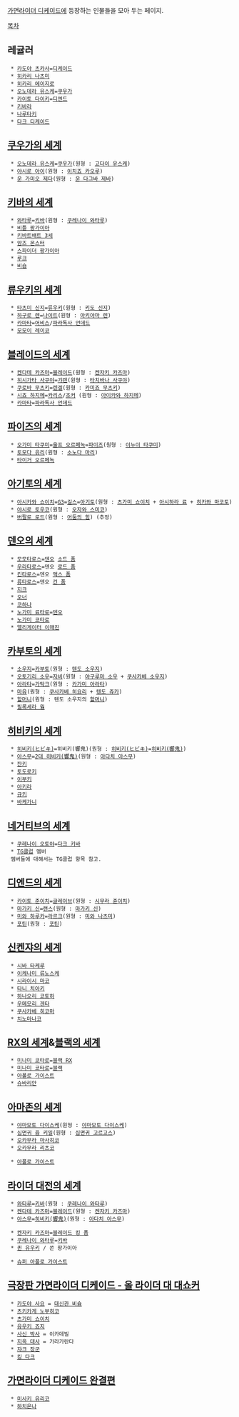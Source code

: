 [[가면라이더 디케이드]]에 등장하는 인물들을 모아 두는 페이지.

[[목차]]

== 레귤러 ==
  * [[카도야 츠카사]]=[[디케이드(가면라이더 디케이드)|디케이드]]
  * [[히카리 나츠미]]
  * [[히카리 에이지로]]
  * [[오노데라 유스케]]=[[쿠우가(가면라이더 디케이드)|쿠우가]]
  * [[카이토 다이키]]=[[디엔드(가면라이더 디케이드)|디엔드]]
  * [[키바라]]
  * [[나루타키]]
  * [[다크 디케이드]]

== [[쿠우가의 세계]] ==
  * [[오노데라 유스케]]=[[쿠우가(가면라이더 디케이드)|쿠우가]](원형 : [[고다이 유스케]])
  * [[야시로 아이]](원형 : [[이치죠 카오루]])
  * [[운 가미오 제다]](원형 : [[운 다그바 제바]])

== [[키바의 세계]] ==
  * [[와타루(가면라이더 디케이드)|와타루]]=[[키바(가면라이더 디케이드)|키바]](원형 : [[쿠레나이 와타루]])
  * [[비틀 팡가이아]]
  * [[키바트배트 3세(가면라이더 디케이드)|키바트배트 3세]]
  * [[암즈 몬스터(가면라이더 디케이드)|암즈 몬스터]]
  * [[스파이더 팡가이아(가면라이더 디케이드)|스파이더 팡가이아]]
  * [[루크(가면라이더 디케이드)|루크]]
  * [[비숍#s-8|비숍]]

== [[류우키의 세계]] ==
  * [[타츠미 신지]]=[[류우키(가면라이더 디케이드)|류우키]](원형 : [[키도 신지]])
  * [[하구로 렌]]=[[가면라이더 디케이드/그 외의 라이더#s-3.1|나이트]](원형 : [[아키야마 렌]])
  * [[카마타]]=[[어비스(가면라이더 디케이드)|어비스]]/[[파라독사 언데드]]
  * [[모모이 레이코]]

== [[블레이드의 세계]] ==
  * [[켄다테 카즈마]]=[[블레이드(가면라이더 디케이드)|블레이드]](원형 : [[켄자키 카즈마]])
  * [[히시가타 사쿠야]]=[[가면라이더 디케이드/그 외의 라이더#s-4.1|갸렌]](원형 : [[타치바나 사쿠야]])
  * [[쿠로바 무츠키]]=[[가면라이더 디케이드/그 외의 라이더#s-4.3|렌겔]](원형 : [[카미죠 무츠키]])
  * [[시죠 하지메]]=[[가면라이더 디케이드/그 외의 라이더#s-4.2|카리스]]/[[조커(가면라이더 디케이드)|조커]] (원형 : [[아이카와 하지메]]) 
  * [[카마타]]=[[파라독사 언데드]]

== [[파이즈의 세계]] ==
  * [[오가미 타쿠미]]=[[오가미 타쿠미#s-2|울프 오르페녹]]=[[파이즈(가면라이더 디케이드)|파이즈]](원형 : [[이누이 타쿠미]])
  * [[토모다 유리]](원형 : [[소노다 마리]])
  * [[타이거 오르페녹]]

== [[아기토의 세계]] ==
  * [[아시카와 쇼이치]]=[[가면라이더 디케이드/그 외의 라이더#s-6.1|G3]]=[[엑시드길스(가면라이더 디케이드)|길스]]=[[아기토(가면라이더 디케이드)|아기토]](원형 : [[츠가미 쇼이치]] + [[아시하라 료]] + [[히카와 마코토]])
  * [[야시로 토우코]](원형 : [[오자와 스미코]])
  * [[버팔로 로드]](원형 : [[어둠의 힘(가면라이더 아기토)|어둠의 힘]]) (추정)

== [[덴오의 세계]] ==
  * [[모모타로스(가면라이더 디케이드)|모모타로스]]=[[덴오(가면라이더 디케이드)|덴오]] [[덴오/폼#s-3|소드 폼]]
  * [[우라타로스#s-5.1|우라타로스]]=덴오 [[덴오/폼#s-4|로드 폼]]
  * [[킨타로스#s-5.1|킨타로스]]=덴오 [[덴오/폼#s-5|액스 폼]]
  * [[류타로스#s-1.2|류타로스]]=덴오 [[덴오/폼#s-6|건 폼]]
  * [[지크(가면라이더 덴오)#s-2.2|지크]]
  * [[오너#s-2.1.1|오너]]
  * [[코하나#s-2.2|코하나]]
  * [[노가미 료타로#s-2.1|노가미 료타로]]=[[덴오]]
  * [[노가미 코타로]]
  * [[앨리게이터 이매진]]

== [[카부토의 세계]] ==
  * [[소우지(가면라이더 디케이드)|소우지]]=[[카부토(가면라이더 디케이드)|카부토]](원형 : [[텐도 소우지]])
  * [[오토기리 소우]]=[[가면라이더 디케이드/그 외의 라이더#s-8.1|자비]](원형 : [[야구루마 소우]] + [[쿠사카베 소우지]])
  * [[아라타#s-2|아라타]]=[[가면라이더 디케이드/그 외의 라이더#s-8.2|가탁크]](원형 : [[카가미 아라타]])
  * [[마유(가면라이더 디케이드)|마유]](원형 : [[쿠사카베 히요리]] + [[텐도 쥬카]])
  * [[할머니(가면라이더 디케이드)|할머니]](원형 : 텐도 소우지의 [[할머니]])
  * [[필록세라 웜]]

== [[히비키의 세계]] ==
  * [[히비키(가면라이더 디케이드)#s-1|히비키(ヒビキ)]]=히비키(響鬼)(원형 : [[히비키(가면라이더 히비키)|히비키(ヒビキ)]]=[[히비키(가면라이더 히비키)#s-4|히비키(響鬼)]])
  * [[아스무(가면라이더 디케이드)|아스무]]=[[히비키(가면라이더 디케이드)#s-1.1|2대 히비키(響鬼)]](원형 : [[아다치 아스무]])
  * [[잔키]]
  * [[토도로키(가면라이더 디케이드)|토도로키]]
  * [[가면라이더 디케이드/그 외의 라이더#s-9.1|이부키]]
  * [[아키라(가면라이더 디케이드)|아키라]]
  * [[규키#s-3|규키]]
  * [[바케가니]]

== [[네거티브의 세계]] ==
  * [[쿠레나이 오토야(가면라이더 디케이드)|쿠레나이 오토야]]=[[다크 키바(가면라이더 디케이드)|다크 키바]]
  * [[TG클럽]] 멤버
  멤버들에 대해서는 TG클럽 항목 참고.
== [[디엔드의 세계]] ==
  * [[카이토 준이치]]=[[가면라이더 디케이드/그 외의 라이더#s-11.1|글레이브]](원형 : [[시무라 쥰이치]])
  * [[마가키 신(가면라이더 디케이드)|마가키 신]]=[[가면라이더 디케이드/그 외의 라이더#s-11.2|랜스]](원형 : [[마가키 신]])
  * [[미와 하루카]]=[[가면라이더 디케이드/그 외의 라이더#s-11.3|라르크]](원형 : [[미와 나츠미]])
  * [[포틴(가면라이더 디케이드)|포틴]](원형 : [[배틀 파이트#s-3|포틴]])

== [[신켄쟈의 세계]] ==
  * [[시바 타케루]]
  * [[이케나미 류노스케]]
  * [[시라이시 마코]]
  * [[타니 치아키]] 
  * [[하나오리 코토하]]
  * [[우메모리 겐타]]
  * [[쿠사카베 히코마]]
  * [[치노마나코]]

== [[RX의 세계]]&[[블랙의 세계]] ==
  * [[미나미 코타로#s-3.1|미나미 코타로]]=[[가면라이더 디케이드/그 외의 라이더#s-13.2|블랙 RX]]
  * [[미나미 코타로#s-3.2|미나미 코타로]]=[[가면라이더 디케이드/그 외의 라이더#s-13.1|블랙]]
  * [[아폴로 가이스트(가면라이더 디케이드)|아폴로 가이스트]] 
  * [[슈바리안]]

== [[아마존의 세계]] ==
  * [[야마모토 다이스케(가면라이더 디케이드)|야마모토 다이스케]](원형 : [[야마모토 다이스케#s-1.1|야마모토 다이스케]]) 
  * [[십면귀 윰 키밀]](원형 : [[십면귀 고르고스]])
  * [[오카무라 마사히코(가면라이더 디케이드)|오카무라 마사히코]]
  * [[오카무라 리츠코]]

  * [[아폴로 가이스트(가면라이더 디케이드)|아폴로 가이스트]] 

== [[라이더 대전의 세계]] ==
  * [[와타루(가면라이더 디케이드)|와타루]]=[[키바(가면라이더 디케이드)|키바]](원형 : [[쿠레나이 와타루]])
  * [[켄다테 카즈마]]=[[블레이드(가면라이더 디케이드)|블레이드]](원형 : [[켄자키 카즈마]])
  * [[아스무(가면라이더 디케이드)|아스무]]=[[히비키(가면라이더 디케이드)#s-1.1|히비키(響鬼)]](원형 : [[아다치 아스무]])

  * [[켄자키 카즈마(가면라이더 디케이드)|켄자키 카즈마]]=[[블레이드(가면라이더 디케이드)#s-2|블레이드 킹 폼]]
  * [[쿠레나이 와타루(가면라이더 디케이드)|쿠레나이 와타루]]=[[키바(가면라이더 디케이드)#s-1.1|키바]]
  * [[유우키(가면라이더 디케이드)|퀸 유우키]] / 쏜 팡가이아

  * [[아폴로 가이스트(가면라이더 디케이드)|슈퍼 아폴로 가이스트]] 

== [[극장판 가면라이더 디케이드 - 올 라이더 대 대쇼커]] ==
  * [[카도야 사요]] = [[고르곰 삼신관#s-3|대신관 비슘]]
  * [[츠키카게 노부히코]]
  * [[츠가미 쇼이치]]
  * [[유우키 죠지]]
  * [[사신 박사]] = 이카데빌
  * [[지옥 대사]] = 가라가란다
  * [[쟈크 장군]]
  * [[킹 다크]]

== [[가면라이더 디케이드 완결편]] ==
  * [[미사키 유리코(MOVIE 대전 2010)|미사키 유리코]]
  * [[하치온나]]
